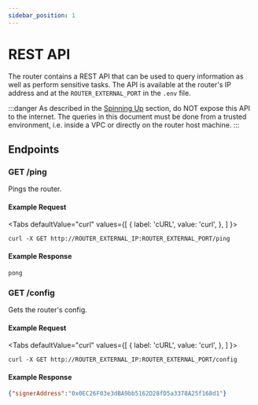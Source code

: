 ```yaml
---
sidebar_position: 1
---
```


# REST API

The router contains a REST API that can be used to query information as well as perform sensitive tasks. The API is available at the router's IP address and at the `ROUTER_EXTERNAL_PORT` in the `.env` file.

:::danger
As described in the [Spinning Up](../Guides/spinning-up) section, do NOT expose this API to the internet. The queries in this document must be done from a trusted environment, i.e. inside a VPC or directly on the router host machine.
:::

## Endpoints

### GET /ping

Pings the router.

#### Example Request


<Tabs
  defaultValue="curl"
  values={[
    { label: 'cURL', value: 'curl', },
  ]
}>
<TabItem value="curl">

```shell
curl -X GET http://ROUTER_EXTERNAL_IP:ROUTER_EXTERNAL_PORT/ping
```

</TabItem>
</Tabs>

#### Example Response

```
pong
```

### GET /config

Gets the router's config.

#### Example Request

<Tabs
  defaultValue="curl"
  values={[
    { label: 'cURL', value: 'curl', },
  ]
}>
<TabItem value="curl">

```shell
curl -X GET http://ROUTER_EXTERNAL_IP:ROUTER_EXTERNAL_PORT/config
```

</TabItem>
</Tabs>

#### Example Response

```json
{"signerAddress":"0x0EC26F03e3dBA9bb5162D28fD5a3378A25f168d1"}
```